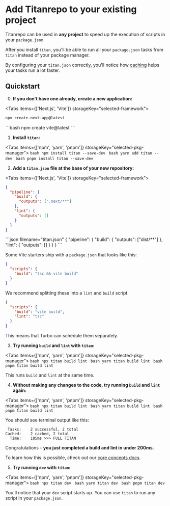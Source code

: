
# Add Titanrepo to your existing project

Titanrepo can be used in **any project** to speed up the execution of scripts in your `package.json`.

After you install `titan`, you'll be able to run all your `package.json` tasks from `titan` instead of your package manager.

By configuring your `titan.json` correctly, you'll notice how [caching](/docs/core-concepts/caching) helps your tasks run a lot faster.

## Quickstart

0. **If you don't have one already, create a new application:**

<Tabs items={['Next.js', 'Vite']} storageKey="selected-framework">
  <Tab>
```bash
npx create-next-app@latest
```
  </Tab>
  <Tab>
```bash
npm create vite@latest
```
  </Tab>
</Tabs>

1. **Install `titan`:**

<Tabs items={['npm', 'yarn', 'pnpm']} storageKey="selected-pkg-manager">
  <Tab>
    ```bash
    npm install titan --save-dev
    ```
  </Tab>
  <Tab>
    ```bash
    yarn add titan --dev
    ```
  </Tab>
  <Tab>
    ```bash
    pnpm install titan --save-dev
    ```
  </Tab>
</Tabs>

2. **Add a `titan.json` file at the base of your new repository:**

<Tabs items={['Next.js', 'Vite']} storageKey="selected-framework">
  <Tab>
```json filename="titan.json"
{
  "pipeline": {
    "build": {
      "outputs": [".next/**"]
    },
    "lint": {
      "outputs": []
    }
  }
}
```
  </Tab>
  <Tab>
```json filename="titan.json"
{
  "pipeline": {
    "build": {
      "outputs": ["dist/**"]
    },
    "lint": {
      "outputs": []
    }
  }
}
```

Some Vite starters ship with a `package.json` that looks like this:

```json filename="package.json"
{
  "scripts": {
    "build": "tsc && vite build"
  }
}
```

We recommend splitting these into a `lint` and `build` script.

```json filename="package.json"
{
  "scripts": {
    "build": "vite build",
    "lint": "tsc"
  }
}
```

This means that Turbo can schedule them separately.

  </Tab>
</Tabs>

3. **Try running `build` and `lint` with `titan`:**

<Tabs items={['npm', 'yarn', 'pnpm']} storageKey="selected-pkg-manager">
  <Tab>
    ```bash
    npx titan build lint
    ```
  </Tab>
  <Tab>
    ```bash
    yarn titan build lint
    ```
  </Tab>
  <Tab>
    ```bash
    pnpm titan build lint
    ```
  </Tab>
</Tabs>

This runs `build` and `lint` at the same time.

4. **Without making any changes to the code, try running `build` and `lint` again:**

<Tabs items={['npm', 'yarn', 'pnpm']} storageKey="selected-pkg-manager">
  <Tab>
    ```bash
    npx titan build lint
    ```
  </Tab>
  <Tab>
    ```bash
    yarn titan build lint
    ```
  </Tab>
  <Tab>
    ```bash
    pnpm titan build lint
    ```
  </Tab>
</Tabs>

You should see terminal output like this:

```
 Tasks:    2 successful, 2 total
Cached:    2 cached, 2 total
  Time:    185ms >>> FULL TITAN
```

Congratulations - **you just completed a build and lint in under 200ms**.

To learn how this is possible, check out our [core concepts docs](/docs/core-concepts/caching).

5. **Try running `dev` with `titan`:**

<Tabs items={['npm', 'yarn', 'pnpm']} storageKey="selected-pkg-manager">
  <Tab>
    ```bash
    npx titan dev
    ```
  </Tab>
  <Tab>
    ```bash
    yarn titan dev
    ```
  </Tab>
  <Tab>
    ```bash
    pnpm titan dev
    ```
  </Tab>
</Tabs>

You'll notice that your `dev` script starts up. You can use `titan` to run any script in your `package.json`.
